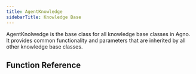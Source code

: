 ```yaml
---
title: AgentKnowledge
sidebarTitle: Knowledge Base
---
```


AgentKnolwedge is the base class for all knowledge base classes in Agno. It provides common functionality and parameters that are inherited by all other knowledge base classes.

<Snippet file="kb-base-reference.mdx" />

## Function Reference
<Snippet file="kb-base-function-reference.mdx" />